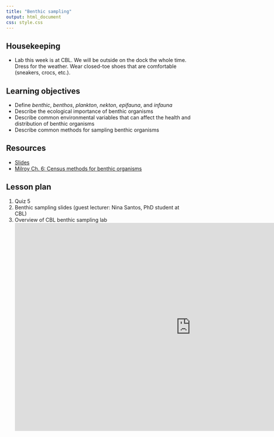 ```yaml
---
title: "Benthic sampling"
output: html_document
css: style.css
---
```

## Housekeeping

* Lab this week is at CBL. We will be outside on the dock the whole time. Dress for the weather. Wear closed-toe shoes that are comfortable (sneakers, crocs, etc.).

## Learning objectives

* Define *benthic*, *benthos*, *plankton*, *nekton*, *epifauna*, and *infauna*
* Describe the ecological importance of benthic organisms
* Describe common environmental variables that can affect the health and distribution of benthic organisms
* Describe common methods for sampling benthic organisms


## Resources

* [Slides](https://docs.google.com/presentation/d/1je1-ylZv_F06-S2x1WAiRcdZ4ZZDtlzO/)
* [Milroy Ch. 6: Census methods for benthic organisms](https://mrne392.github.io/lesson-plans/readings/Milroy_Ch6.pdf)

## Lesson plan

1. Quiz 5
2. Benthic sampling slides (guest lecturer: Nina Santos, PhD student at CBL)
3. Overview of CBL benthic sampling lab
<iframe src="https://docs.google.com/presentation/d/1je1-ylZv_F06-S2x1WAiRcdZ4ZZDtlzO/embed?start=false&loop=false&delayms=3000" frameborder="0" width="960" height="569" allowfullscreen="true" mozallowfullscreen="true" webkitallowfullscreen="true" data-external="1"></iframe>

